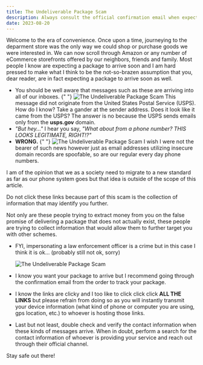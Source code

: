 ```yaml
---
title: The Undeliverable Package Scam
description: Always consult the official confirmation email when expecting a package.
date: 2023-08-20
---
```


Welcome to the era of convenience. Once upon a time, journeying to the deparment store was the only way we could shop or purchase goods we were interested in.
We can now scroll through Amazon or any number of eCommerce storefronts offered by our neighbors, friends and family.
Most people I know are expecting a package to arrive soon and I am hard pressed to make what I think to be the not-so-brazen assumption that you, dear reader, are in fact expecting a package to arrive soon as well.

- You should be well aware that messages such as these are arriving into all of our inboxes.
  {" "}
  <Image
    src="/package-scam-1.png"
    width={256}
    height={256}
    alt="The Undeliverable Package Scam"
  />
  This message did not originate from the United States Postal Service (USPS). How
  do I know? Take a gander at the sender address. Does it look like it came from
  the USPS? The answer is no because the USPS sends emails only from the **usps.gov**
  domain.
- _"But hey..."_ I hear you say, _"What about from a phone number? THIS LOOKS LEGITIMATE, RIGHT!?"_
- **WRONG.**
  {" "}
  <Image
    src="/package-scam-2.png"
    width={256}
    height={256}
    alt="The Undeliverable Package Scam"
  />
  I wish I were not the bearer of such news however just as email addresses utilizing
  insecure domain records are spoofable, so are our regular every day phone numbers.

I am of the opinion that we as a society need to migrate to a new standard as far as our phone system goes but that idea is outside of the scope of this article.

Do not click these links because part of this scam is the collection of information that may identify you further.

Not only are these people trying to extract money from you on the false promise of delivering a package that does not actually exist, these people are trying to collect information that would allow them to further target you with other schemes.

- FYI, impersonating a law enforcement officer is a crime but in this case I think it is ok... (probably still not ok, sorry)

  <Image
    src="/package-scam-3.png"
    width={256}
    height={256}
    alt="The Undeliverable Package Scam"
  />

- I know you want your package to arrive but I recommend going through the confirmation email from the order to track your package.
- I know the links are clicky and I too like to click click click **ALL THE LINKS** but please refrain from doing so as you will instantly transmit your device information (what kind of phone or computer you are using, gps location, etc.) to whoever is hosting those links.
- Last but not least, double check and verify the contact information when these kinds of messages arrive. When in doubt, perform a search for the contact information of whoever is providing your service and reach out through their official channel.

Stay safe out there!
